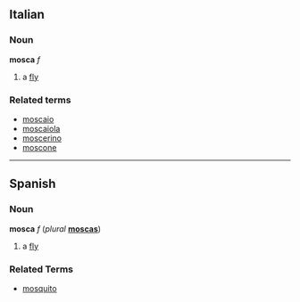 ==Italian==
===Noun===
'''mosca''' ''f''

# a [[fly]]

===Related terms===
*[[moscaio]]
*[[moscaiola]]
*[[moscerino]]
*[[moscone]]

----

==Spanish==
===Noun===
'''mosca''' ''f'' (''plural'' '''[[moscas]]''')

# a [[fly]]

===Related Terms===
*[[mosquito]]